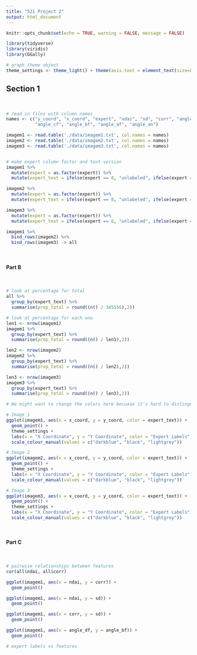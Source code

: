```yaml
---
title: "521 Project 2"
output: html_document
---
```


```r
knitr::opts_chunk$set(echo = TRUE, warning = FALSE, message = FALSE)

library(tidyverse)
library(viridis)
library(GGally)

# graph theme object 
theme_settings <- theme_light() + theme(axis.text = element_text(size=8), axis.title = element_text(size = 9), legend.title = element_text(size = 9), plot.title = element_text(size = 10, hjust = 0.5)) 
```

## Section 1 

&nbsp; 

```r
# read in files with column names 
names <- c("y_coord", "x_coord", "expert", "ndai", "sd", "corr", "angle_df", 
           "angle_cf", "angle_bf", "angle_af", "angle_an")

imagem1 <- read.table('./data/imagem1.txt', col.names = names)
imagem2 <- read.table('./data/imagem2.txt', col.names = names)
imagem3 <- read.table('./data/imagem3.txt', col.names = names)


# make expert column factor and text version
imagem1 %>%
  mutate(expert = as.factor(expert)) %>%
  mutate(expert_text = ifelse(expert == 0, "unlabeled", ifelse(expert == 1, "cloudy","clear"))) -> imagem1

imagem2 %>%
  mutate(expert = as.factor(expert)) %>%
  mutate(expert_text = ifelse(expert == 0, "unlabeled", ifelse(expert == 1, "cloudy","clear"))) -> imagem2

imagem3 %>%
  mutate(expert = as.factor(expert)) %>%
  mutate(expert_text = ifelse(expert == 0, "unlabeled", ifelse(expert == 1, "cloudy","clear"))) -> imagem3

imagem1 %>%
  bind_rows(imagem2) %>%
  bind_rows(imagem3) -> all

```

&nbsp; 

#### Part B

&nbsp; 

```r
# look at percentage for total 
all %>%
  group_by(expert_text) %>%
  summarise(prop_total = round((n() / 345556),2))

# look at percentage for each one 
len1 <- nrow(imagem1)
imagem1 %>%
  group_by(expert_text) %>%
  summarise(prop_total = round((n() / len1),2))

len2 <- nrow(imagem2)
imagem2 %>%
  group_by(expert_text) %>%
  summarise(prop_total = round((n() / len2),2))

len3 <- nrow(imagem3)
imagem3 %>%
  group_by(expert_text) %>%
  summarise(prop_total = round((n() / len3),2))
```


```r

# We might want to change the colors here becuase it's hard to distinguish between the blue and the black on the legend

# Image 1
ggplot(imagem1, aes(x = x_coord, y = y_coord, color = expert_text)) + 
  geom_point() + 
  theme_settings + 
  labs(x = "X Coordinate", y = "Y Coordinate", color = "Expert Labels") +
  scale_colour_manual(values = c("darkblue", "black", "lightgrey"))

# Image 2
ggplot(imagem2, aes(x = x_coord, y = y_coord, color = expert_text)) + 
  geom_point() + 
  theme_settings + 
  labs(x = "X Coordinate", y = "Y Coordinate", color = "Expert Labels") +
  scale_colour_manual(values = c("darkblue", "black", "lightgrey"))

# Image 3
ggplot(imagem3, aes(x = x_coord, y = y_coord, color = expert_text)) + 
  geom_point() + 
  theme_settings + 
  labs(x = "X Coordinate", y = "Y Coordinate", color = "Expert Labels") +
  scale_colour_manual(values = c("darkblue", "black", "lightgrey"))
```

&nbsp; 

#### Part C

&nbsp; 

```r
# pairwise relationships between features 
cor(all$ndai, all$corr)

ggplot(imagem1, aes(x = ndai, y = corr)) + 
  geom_point()

ggplot(imagem1, aes(x = ndai, y = sd)) + 
  geom_point()

ggplot(imagem1, aes(x = corr, y = sd)) + 
  geom_point()

ggplot(imagem1, aes(x = angle_df, y = angle_bf)) + 
  geom_point()
```


```r
# expert labels vs features 
```







